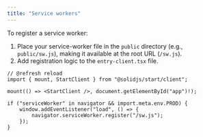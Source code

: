 ```yaml
---
title: "Service workers"
---
```


To register a service worker:

1. Place your service-worker file in the `public` directory (e.g., `public/sw.js`), making it available at the root URL (`/sw.js`).
2. Add registration logic to the `entry-client.tsx` file.

```tsx {6-11} title="src/entry-client.tsx"
// @refresh reload
import { mount, StartClient } from "@solidjs/start/client";

mount(() => <StartClient />, document.getElementById("app")!);

if ("serviceWorker" in navigator && import.meta.env.PROD) {
	window.addEventListener("load", () => {
		navigator.serviceWorker.register("/sw.js");
	});
}
```
